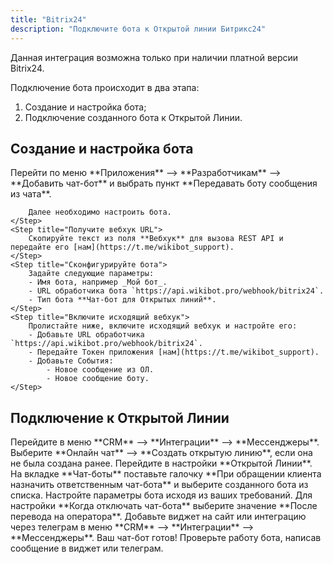 ```yaml
---
title: "Bitrix24"
description: "Подключите бота к Открытой линии Битрикс24"
---
```


<Warning>
  Данная интеграция возможна только при наличии платной версии Bitrix24.
</Warning>

Подключение бота происходит в два этапа:

1. Создание и настройка бота;
2. Подключение созданного бота к Открытой Линии.

## Создание и настройка бота

<Steps>
    <Step title="Добавьте чат-бота">
        Перейти по меню **Приложения** --> **Разработчикам** --> **Добавить чат-бот** и выбрать пункт **Передавать боту сообщения из чата**.

        Далее необходимо настроить бота.
    </Step>
    <Step title="Получите вебхук URL">
        Скопируйте текст из поля **Вебхук** для вызова REST API и передайте его [нам](https://t.me/wikibot_support).
    </Step>
    <Step title="Сконфигурируйте бота">
        Задайте следующие параметры:
        - Имя бота, например _Мой бот_.
        - URL обработчика бота `https://api.wikibot.pro/webhook/bitrix24`.
        - Тип бота **Чат-бот для Открытых линий**.
    </Step>
    <Step title="Включите исходящий вебхук">
        Пролистайте ниже, включите исходящий вебхук и настройте его:
        - Добавьте URL обработчика `https://api.wikibot.pro/webhook/bitrix24`.
        - Передайте Токен приложения [нам](https://t.me/wikibot_support).
        - Добавьте События:
            - Новое сообщение из ОЛ.
            - Новое сообщение боту.
    </Step>

</Steps>

## Подключение к Открытой Линии

<Steps>
  <Step title="Создайте Открытую линию">
    Перейдите в меню **CRM** --> **Интеграции** --> **Мессенджеры**. Выберите
    **Онлайн чат** --> **Создать открытую линию**, если она не была создана
    ранее.
  </Step>
  <Step title="Настройте Открытую линию">
    Перейдите в настройки **Открытой Линии**. На вкладке **Чат-боты** поставьте
    галочку **При обращении клиента назначить ответственным чат-бота** и
    выберите созданного бота из списка.
  </Step>
  <Step title="Настройте чат-бота">
    Настройте параметры бота исходя из ваших требований. Для настройки **Когда
    отключать чат-бота** выберите значение **После перевода на оператора**.
  </Step>
  <Step title="Добавьте виджет на сайт">
    Добавьте виджет на сайт или интеграцию через телеграм в меню **CRM** -->
    **Интеграции** --> **Мессенджеры**.
  </Step>
  <Step title="Проверьте работу бота">
    Ваш чат-бот готов! Проверьте работу бота, написав сообщение в виджет или
    телеграм.
  </Step>
</Steps>
